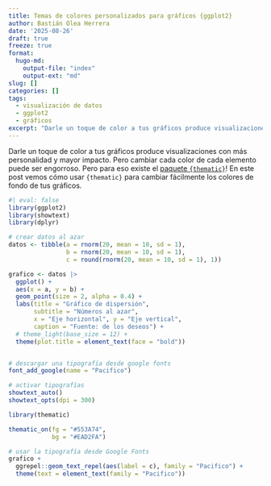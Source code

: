 ```yaml
---
title: Temas de colores personalizados para gráficos {ggplot2}
author: Bastián Olea Herrera
date: '2025-08-26'
draft: true
freeze: true
format:
  hugo-md:
    output-file: "index"
    output-ext: "md"
slug: []
categories: []
tags:
  - visualización de datos
  - ggplot2
  - gráficos
excerpt: "Darle un toque de color a tus gráficos produce visualizaciones con más personalidad y mayor impacto. Pero cambiar cada color de cada elemento puede ser engorroso. Pero para eso existe el paquete `{thematic}`! En este post vemos cómo usar `{thematic}` para cambiar fácilmente los colores de fondo de tus gráficos."
---
```


Darle un toque de color a tus gráficos produce visualizaciones con más personalidad y mayor impacto. Pero cambiar cada color de cada elemento puede ser engorroso. Pero para eso existe el [paquete `{thematic}`](https://rstudio.github.io/thematic/)! En este post vemos cómo usar `{thematic}` para cambiar fácilmente los colores de fondo de tus gráficos.


```r
#| eval: false
library(ggplot2)
library(showtext)
library(dplyr)

# crear datos al azar
datos <- tibble(a = rnorm(20, mean = 10, sd = 1),
                b = rnorm(20, mean = 10, sd = 1),
                c = round(rnorm(20, mean = 10, sd = 1), 1))

grafico <- datos |> 
  ggplot() +
  aes(x = a, y = b) +
  geom_point(size = 2, alpha = 0.4) +
  labs(title = "Gráfico de dispersión",
       subtitle = "Números al azar",
       x = "Eje horizontal", y = "Eje vertical",
       caption = "Fuente: de los deseos") +
  # theme_light(base_size = 12) +
  theme(plot.title = element_text(face = "bold"))


# descargar una tipografía desde google fonts
font_add_google(name = "Pacifico")

# activar tipografías
showtext_auto()
showtext_opts(dpi = 300)

library(thematic)

thematic_on(fg = "#553A74",
            bg = "#EAD2FA")

# usar la tipografía desde Google Fonts
grafico +
  ggrepel::geom_text_repel(aes(label = c), family = "Pacifico") +
  theme(text = element_text(family = "Pacifico"))

```

